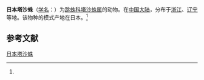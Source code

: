 {{Speciesbox
| name = 日本塔沙蛛
| status = 
| status_system = 
| image = 
| genus = Tasa
| species = nipponica
| authority = (Bohdanowicz et Proszyski, 1987)<ref name='id14896'>{{cite web| url =http://www.bioinfo.cn/db05/BjdwSpecies.php?action=view&id=14896| title =日本塔沙蛛| work =《中国动物物种编目数据库》| publisher =中国科学院微生物研究所| author =中国科学院动物研究所| accessdate =2009-04-28| deadurl =yes| archiveurl =https://web.archive.org/web/20160305045812/http://www.bioinfo.cn/db05/BjdwSpecies.php?action=view&id=14896| archivedate =2016-03-05}}</ref>
}}

'''日本塔沙蛛'''（[[学名|学名]]：{{lang|la|''Tasa nipponica''}}）为[[跳蛛科|跳蛛科]][[塔沙蛛属|塔沙蛛属]]的动物。在[[中国大陆|中国大陆]]，分布于[[浙江|浙江]]、[[辽宁|辽宁]]等地。该物种的模式产地在日本。<ref name='id14896'/>

== 参考文献 ==
{{reflist}}

{{Wikispecies|Tasa nipponica}}
{{Taxonbar|from=Q4152006}}

[[Category:塔沙蛛属|日本塔沙蛛]]


{{蜘蛛小作品}}